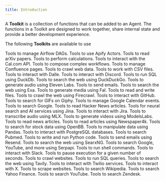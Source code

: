 ```yaml
---
title: Introduction
---
```


A **Toolkit** is a collection of functions that can be added to an Agent. The functions in a Toolkit are designed to work together, share internal state and provide a better development experience.

The following **Toolkits** are available to use

<CardGroup cols={3}>
  <Card title="Airflow" icon="wind" iconType="duotone" href="/tools/toolkits/airflow">
    Tools to manage Airflow DAGs.
  </Card>
  <Card title="Apify" icon="gear" iconType="duotone" href="/tools/toolkits/apify">
    Tools to use Apify Actors.
  </Card>
  <Card title="Arxiv" icon="book" iconType="duotone" href="/tools/toolkits/arxiv">
    Tools to read arXiv papers.
  </Card>
  <Card
    title="Calculator"
    icon="calculator"
    iconType="duotone"
    href="/tools/toolkits/calculator"
  >
    Tools to perform calculations.
  </Card>
  <Card title="CalCom" icon="calendar" iconType="duotone" href="/tools/toolkits/calcom">
    Tools to interact with the Cal.com API.
  </Card>
  <Card title="Composio" icon="code-branch" iconType="duotone" href="/tools/toolkits/composio">
    Tools to compose complex workflows.
  </Card>
  <Card title="Confluence" icon="file" iconType="duotone" href="/tools/toolkits/confluence">
    Tools to manage Confluence pages.
  </Card>
  <Card title="Crawl4AI" icon="spider" iconType="duotone" href="/tools/toolkits/crawl4ai">
    Tools to crawl web data.
  </Card>
  <Card title="CSV" icon="file-csv" iconType="duotone" href="/tools/toolkits/csv">
    Tools to work with CSV files.
  </Card>
  <Card title="Dalle" icon="eye" iconType="duotone" href="/tools/toolkits/dalle">
    Tools to interact with Dalle.
  </Card>
  <Card title="Discord" icon="comment" iconType="duotone" href="/tools/toolkits/discord">
    Tools to interact with Discord.
  </Card>
  <Card title="DuckDb" icon="server" iconType="duotone" href="/tools/toolkits/duckdb">
    Tools to run SQL using DuckDb.
  </Card>
  <Card title="DuckDuckGo" icon="duck" iconType="duotone" href="/tools/toolkits/duckduckgo">
    Tools to search the web using DuckDuckGo.
  </Card>
  <Card title="Eleven Labs" icon="headphones" iconType="duotone" href="/tools/toolkits/eleven_labs">
    Tools to generate audio using Eleven Labs.
  </Card>
  <Card title="Email" icon="envelope" iconType="duotone" href="/tools/toolkits/email">
    Tools to send emails.
  </Card>
  <Card title="Exa" icon="magnifying-glass" iconType="duotone" href="/tools/toolkits/exa">
    Tools to search the web using Exa.
  </Card>
  <Card title="Fal" icon="video" iconType="duotone" href="/tools/toolkits/fal">
    Tools to generate media using Fal.
  </Card>
  <Card title="File" icon="file" iconType="duotone" href="/tools/toolkits/file">
    Tools to read and write files.
  </Card>
  <Card title="Firecrawl" icon="fire" iconType="duotone" href="/tools/toolkits/firecrawl">
    Tools to crawl the web using Firecrawl.
  </Card>
  <Card title="GitHub" icon="github" iconType="brands" href="/tools/toolkits/github">
    Tools to interact with GitHub.
  </Card>
  <Card title="Giphy" icon="image" iconType="duotone" href="/tools/toolkits/giphy">
    Tools to search for GIFs on Giphy.
  </Card>
  <Card title="Google Calendar" icon="calendar" iconType="duotone" href="/tools/toolkits/googlecalendar">
    Tools to manage Google Calendar events.
  </Card>
  <Card title="Google Search" icon="google" iconType="duotone" href="/tools/toolkits/googlesearch">
    Tools to search Google.
  </Card>
  <Card title="HackerNews" icon="newspaper" iconType="duotone" href="/tools/toolkits/hackernews">
    Tools to read Hacker News articles.
  </Card>
  <Card title="Jina Reader" icon="robot" iconType="duotone" href="/tools/toolkits/jina_reader">
    Tools for neural search and AI services using Jina.
  </Card>
  <Card title="Jira" icon="jira" iconType="brands" href="/tools/toolkits/jira">
    Tools to interact with Jira.
  </Card>
  <Card title="MLX Transcribe" icon="headphones" iconType="duotone" href="/tools/toolkits/mlx_transcribe">
    Tools to transcribe audio using MLX.
  </Card>
  <Card title="ModelsLabs" icon="video" iconType="duotone" href="/tools/toolkits/models_labs">
    Tools to generate videos using ModelsLabs.
  </Card>
  <Card title="Newspaper" icon="newspaper" iconType="duotone" href="/tools/toolkits/newspaper">
    Tools to read news articles.
  </Card>
  <Card title="Newspaper4k" icon="newspaper" iconType="duotone" href="/tools/toolkits/newspaper4k">
    Tools to read articles using Newspaper4k.
  </Card>
  <Card title="OpenBB" icon="chart-bar" iconType="duotone" href="/tools/toolkits/openbb">
    Tools to search for stock data using OpenBB.
  </Card>
  <Card title="Pandas" icon="table" iconType="duotone" href="/tools/toolkits/pandas">
    Tools to manipulate data using Pandas.
  </Card>
  <Card title="Postgres" icon="database" iconType="duotone" href="/tools/toolkits/postgres">
    Tools to interact with PostgreSQL databases.
  </Card>
  <Card title="Pubmed" icon="file-medical" iconType="duotone" href="/tools/toolkits/pubmed">
    Tools to search Pubmed.
  </Card>
  <Card title="Python" icon="code" iconType="duotone" href="/tools/toolkits/python">
    Tools to write and run Python code.
  </Card>
  <Card title="Resend" icon="paper-plane" iconType="duotone" href="/tools/toolkits/resend">
    Tools to send emails using Resend.
  </Card>
  <Card title="SearxNG" icon="magnifying-glass" iconType="duotone" href="/tools/toolkits/searxng">
    Tools to search the web using SearxNG.
  </Card>
  <Card title="Serpapi" icon="magnifying-glass" iconType="duotone" href="/tools/toolkits/serpapi">
    Tools to search Google, YouTube, and more using Serpapi.
  </Card>
  <Card title="Shell" icon="terminal" iconType="duotone" href="/tools/toolkits/shell">
    Tools to run shell commands.
  </Card>
  <Card title="Slack" icon="slack" iconType="duotone" href="/tools/toolkits/slack">
    Tools to interact with Slack.
  </Card>
  <Card title="Sleep" icon="bed" iconType="duotone" href="/tools/toolkits/sleep">
    Tools to pause execution for a given number of seconds.
  </Card>
  <Card title="Spider" icon="spider" iconType="duotone" href="/tools/toolkits/spider">
    Tools to crawl websites.
  </Card>
  <Card title="SQL" icon="database" iconType="duotone" href="/tools/toolkits/sql">
    Tools to run SQL queries.
  </Card>
  <Card title="Tavily" icon="magnifying-glass" iconType="duotone" href="/tools/toolkits/tavily">
    Tools to search the web using Tavily.
  </Card>
  <Card title="Twilio" icon="mobile-screen-button" iconType="duotone" href="/tools/toolkits/twilio">
    Tools to interact with Twilio services.
  </Card>
  <Card title="X (Twitter)" icon="x-twitter" iconType="brands" href="/tools/toolkits/x">
    Tools to interact with X.
  </Card>
  <Card title="Website" icon="globe" iconType="duotone" href="/tools/toolkits/website">
    Tools to scrape websites.
  </Card>
  <Card title="Wikipedia" icon="book" iconType="duotone" href="/tools/toolkits/wikipedia">
    Tools to search Wikipedia.
  </Card>
  <Card title="YFinance" icon="dollar-sign" iconType="duotone" href="/tools/toolkits/yfinance">
    Tools to search Yahoo Finance.
  </Card>
  <Card title="YouTube" icon="youtube" iconType="brands" href="/tools/toolkits/youtube">
    Tools to search YouTube.
  </Card>
  <Card title="Zendesk" icon="headphones" iconType="duotone" href="/tools/toolkits/zendesk">
    Tools to search Zendesk.
  </Card>
</CardGroup>

